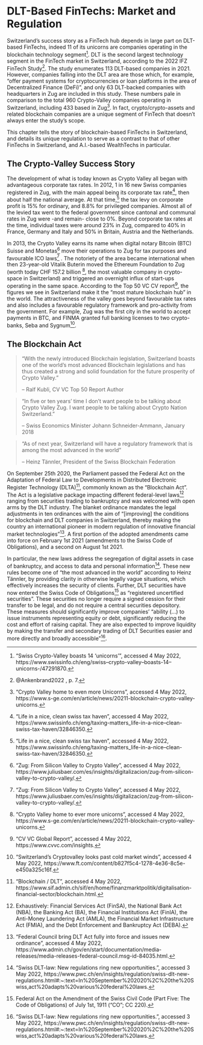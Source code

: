 # DLT-Based FinTechs: Market and Regulation

Switzerland’s success story as a FinTech hub depends in large part on DLT-based FinTechs, indeed 11 of its unicorns are companies operating in the blockchain technology segment^[“Swiss Crypto-Valley boasts 14 ‘unicorns’”, accessed 4 May 2022, https://www.swissinfo.ch/eng/swiss--crypto-valley--boasts-14--unicorns-/47291870.]. DLT is the second largest technology segment in the FinTech market in Switzerland, according to the 2022 IFZ FinTech Study^[@Ankenbrand2022 , p. 7.]. The study enumerates 113 DLT-based companies in 2021. However, companies falling into the DLT area are those which, for example, “offer payment systems for cryptocurrencies or loan platforms in the area of Decentralized Finance (DeFi)”, and only 63 DLT-backed companies with headquarters in Zug are included in this study. These numbers pale in comparison to the total 960 Crypto-Valley companies operating in Switzerland, including 433 based in Zug^[“Crypto Valley home to even more Unicorns”, accessed 4 May 2022, https://www.s-ge.com/en/article/news/20211-blockchain-crypto-valley-unicorns.]. In fact, crypto/crypto-assets and related blockchain companies are a unique segment of FinTech that doesn’t always enter the study’s scope.

This chapter tells the story of blockchain-based FinTechs in Switzerland, and details its unique regulation to serve as a contrast to that of other FinTechs in Switzerland, and A.I.-based WealthTechs in particular.

## The Crypto-Valley Success Story 

The development of what is today known as Crypto Valley all began with advantageous corporate tax rates. In 2012, 1 in 16 new Swiss companies registered in Zug, with the main appeal being its corporate tax rate^[“Life in a nice, clean swiss tax haven”, accessed 4 May 2022, https://www.swissinfo.ch/eng/taxing-matters_life-in-a-nice--clean-swiss-tax-haven/32846350.], then about half the national average. At that time,^[“Life in a nice, clean swiss tax haven”, accessed 4 May 2022, https://www.swissinfo.ch/eng/taxing-matters_life-in-a-nice--clean-swiss-tax-haven/32846350.]  the tax levy on corporate profit is 15% for ordinary, and 8.8% for privileged companies. Almost all of the levied tax went to the federal government since cantonal and communal rates in Zug were -and remain- close to 0%. Beyond corporate tax rates at the time, individual taxes were around 23% in Zug, compared to 40% in France, Germany and Italy and 50% in Britain, Austria and the Netherlands.

In 2013, the Crypto Valley earns its name when digital notary Bitcoin (BTC) Suisse and Monetas^[“Zug: From Silicon Valley to Crypto Valley”, accessed 4 May 2022, https://www.juliusbaer.com/es/insights/digitalizacion/zug-from-silicon-valley-to-crypto-valley/.] move their operations to Zug for tax purposes and favourable ICO laws^[“Zug: From Silicon Valley to Crypto Valley”, accessed 4 May 2022, https://www.juliusbaer.com/es/insights/digitalizacion/zug-from-silicon-valley-to-crypto-valley/.] . The notoriety of the area became international when then 23-year-old Vitalik Buterin moved the Ethereum Foundation to Zug (worth today CHF 157.2 billion ^[“Crypto Valley home to ever more unicorns”, accessed 4 May 2022, https://www.s-ge.com/en/article/news/20211-blockchain-crypto-valley-unicorns.], the most valuable company in crypto-space in Switzerland) and triggered an overnight influx of start-ups operating in the same space. According to the Top 50 VC CV report^[“CV VC Global Report”, accessed 4 May 2022, https://www.cvvc.com/insights.], the figures we see in Switzerland make it the “most mature blockchain hub” in the world. The attractiveness of the valley goes beyond favourable tax rates and also includes a favourable regulatory framework and pro-activity from the government. For example, Zug was the first city in the world to accept payments in BTC, and FINMA granted full banking licenses to two crypto-banks, Seba and Sygnum^[“Switzerland’s Cryptovalley looks past cold market winds”, accessed 4 May 2022,  https://www.ft.com/content/b827f5c4-1278-4e36-8c5e-e450a325c16f.]. 

## The Blockchain Act

> "With the newly introduced Blockchain legislation, Switzerland boasts one of the world's most advanced Blockchain legislations and has thus created a strong and solid foundation for the future prosperity of Crypto Valley.”
>
> -- Ralf Kubli, CV VC Top 50 Report Author

> “In five or ten years’ time I don’t want people to be talking about Crypto Valley Zug. I want people to be talking about Crypto Nation Switzerland.” 
>
> -- Swiss Economics Minister Johann Schneider-Ammann, January 2018

> “As of next year, Switzerland will have a regulatory framework that is among the most advanced in the world”
>
> -- Heinz Tännler, President of the Swiss Blockchain Federation 

On September 25th 2020, the Parliament passed the Federal Act on the Adaptation of Federal Law to Developments in Distributed Electronic Register Technology (DLTA)^[“Blockchain / DLT”, accessed 4 May 2022, https://www.sif.admin.ch/sif/en/home/finanzmarktpolitik/digitalisation-financial-sector/blockchain.html.], commonly known as the “Blockchain Act”. The Act is a legislative package impacting different federal-level laws^[Exhaustively: Financial Services Act (FinSA), the National Bank Act (NBA), the Banking Act (BA), the Financial Institutions Act (FinIA), the Anti-Money Laundering Act (AMLA), the Financial Market Infrastructure Act (FMIA), and the Debt Enforcement and Bankruptcy Act (DEBA).] ranging from securities trading to bankruptcy and was welcomed with open arms by the DLT industry. The blanket ordinance mandates the legal adjustments in ten ordinances with the aim of “[improving] the conditions for blockchain and DLT companies in Switzerland, thereby making the country an international pioneer in modern regulation of innovative financial market technologies”^[“Federal Council bring DLT Act fully into force and issues new ordinance”, accessed 4 May 2022, https://www.admin.ch/gov/en/start/documentation/media-releases/media-releases-federal-council.msg-id-84035.html.]. A first portion of the adopted amendments came into force on February 1st 2021 (amendments to the Swiss Code of Obligations), and a second on August 1st 2021. 

In particular, the new laws address the segregation of digital assets in case of bankruptcy, and access to data and personal information^[“Swiss DLT-law: New regulations ring new opportunities.”, accessed 3 May 2022, https://www.pwc.ch/en/insights/regulation/swiss-dlt-new-regulations.html#:~:text=In%20September%202020%2C%20the%20Swiss,act%20adapts%20various%20federal%20laws.]. These new rules become one of “the most advanced in the world” according to Heinz Tännler, by providing clarity in otherwise legally vague situations, which effectively increases the security of clients. Further, DLT securities have now entered the Swiss Code of Obligations^[Federal Act on the Amendment of the Swiss Civil Code (Part Five: The Code of Obligations) of July 1st, 1911 (“CO”; CC 220).] as “registered uncertified securities”. These securities no longer require a signed cession for their transfer to be legal, and do not require a central securities depository. These measures should significantly improve companies’ “ability (...) to issue instruments representing equity or debt, significantly reducing the cost and effort of raising capital.  They are also expected to improve liquidity by making the transfer and secondary trading of DLT Securities easier and more directly and broadly accessible”^[“Swiss DLT-law: New regulations ring new opportunities.”, accessed 3 May 2022, https://www.pwc.ch/en/insights/regulation/swiss-dlt-new-regulations.html#:~:text=In%20September%202020%2C%20the%20Swiss,act%20adapts%20various%20federal%20laws.].






